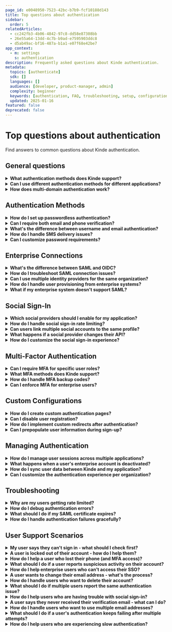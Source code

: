 ```yaml
---
page_id: e0048950-7523-42bc-b7b9-fcf10188d143
title: Top questions about authentication
sidebar:
  order: 5
relatedArticles:
  - cc242fb3-4b06-4842-97c8-dd58e87308bb
  - 26e55a64-13dd-4c7b-b9ad-e7595903ddc8
  - d5ab49ac-bf16-487a-b1a1-e07f68e42be7
app_context:
  - m: settings
    s: authentication
description: Frequently asked questions about Kinde authentication.
metadata:
  topics: [authenticate]
  sdk: []
  languages: []
  audience: [developer, product-manager, admin]
  complexity: beginner
  keywords: [authentication, FAQ, troubleshooting, setup, configuration]
  updated: 2025-01-16
featured: false
deprecated: false
---
```


# Top questions about authentication

Find answers to common questions about Kinde authentication.

## General questions

<details>
<summary><strong>What authentication methods does Kinde support?</strong></summary>

Kinde supports password-based, passwordless (email magic links), phone authentication, social sign-in (Google, Apple, GitHub, etc.), and enterprise connections via SAML. You can mix and match these methods based on your application needs.

**Learn more:** [About authentication](/authenticate/about-auth/about-authentication/)

</details>

<details>
<summary><strong>Can I use different authentication methods for different applications?</strong></summary>

Yes, authentication settings can be configured per environment and per application. Your production web app and mobile app can have completely different authentication requirements while using the same Kinde account.

**Learn more:** [About authentication](/authenticate/about-auth/about-authentication/)

</details>

<details>
<summary><strong>How does multi-domain authentication work?</strong></summary>

Kinde supports authenticated sessions across domains and subdomains. Once a user signs in to one domain, they can seamlessly access other subdomains without re-authenticating, as long as you use `prompt=none` in your auth URLs.

**Learn more:** [About authentication](/authenticate/about-auth/about-authentication/)

</details>

## Authentication Methods

<details>
<summary><strong>How do I set up passwordless authentication?</strong></summary>

Passwordless authentication is enabled by default for new Kinde businesses. Users receive magic links via email to sign in without passwords. You can configure this in your authentication settings and customize the email templates.

**Learn more:** [Passwordless authentication](/authenticate/authentication-methods/passwordless-authentication/)

</details>

<details>
<summary><strong>Can I require both email and phone verification?</strong></summary>

Yes, you can configure multiple verification methods. Users can be required to verify both their email address and phone number during sign-up, or you can make one optional while requiring the other.

**Learn more:** [Set up user authentication](/authenticate/authentication-methods/set-up-user-authentication/)

</details>

<details>
<summary><strong>What's the difference between username and email authentication?</strong></summary>

Username authentication allows users to sign in with a custom username instead of their email address. This is useful for applications where users prefer not to share their email publicly or want a more memorable login identifier.

**Learn more:** [Username authentication](/authenticate/authentication-methods/username-authentication/)

</details>

<details>
<summary><strong>How do I handle SMS delivery issues?</strong></summary>

If you're experiencing SMS delivery problems, check your SMS provider configuration, ensure proper phone number formatting, and consider implementing fallback authentication methods. Kinde provides SMS deliverability monitoring to help identify issues.

**Learn more:** [SMS deliverability](/authenticate/authentication-methods/sms-deliverability/)

</details>

<details>
<summary><strong>Can I customize password requirements?</strong></summary>

Yes, you can configure password policies including minimum length, complexity requirements, and whether to allow common passwords. These settings can be adjusted per organization and environment.

**Learn more:** [Password authentication](/authenticate/authentication-methods/password-authentication/)

</details>

## Enterprise Connections

<details>
<summary><strong>What's the difference between SAML and OIDC?</strong></summary>

SAML is an older standard widely supported by enterprise systems, while OIDC is a newer, more modern protocol built on OAuth 2.0. SAML is great for legacy enterprise integrations, while OIDC offers better mobile support and simpler implementation.

**Learn more:** [About enterprise connections](/authenticate/enterprise-connections/about-enterprise-connections/)

</details>

<details>
<summary><strong>How do I troubleshoot SAML connection issues?</strong></summary>

Common SAML issues include certificate expiration, incorrect entity IDs, and attribute mapping problems. Check your SAML logs in Kinde, verify your identity provider settings, and ensure your certificates are valid and properly configured.

**Learn more:** [Advanced SAML configurations](/authenticate/enterprise-connections/advanced-saml-configurations/)

</details>

<details>
<summary><strong>Can I use multiple identity providers for the same organization?</strong></summary>

Yes, you can configure multiple SAML or OIDC providers for a single organization. This is useful for companies that have acquired other businesses or need to support different user groups with different identity systems.

**Learn more:** [About enterprise connections](/authenticate/enterprise-connections/about-enterprise-connections/)

</details>

<details>
<summary><strong>How do I handle user provisioning from enterprise systems?</strong></summary>

Kinde supports automatic user provisioning from enterprise identity providers. Users can be automatically created when they first sign in through SAML, and you can configure attribute mapping to populate user profiles with data from your identity provider.

**Learn more:** [Provision users from enterprise](/authenticate/enterprise-connections/provision-users-enterprise/)

</details>

<details>
<summary><strong>What if my enterprise system doesn't support SAML?</strong></summary>

If your enterprise system doesn't support SAML, you can use OIDC instead, which is supported by most modern identity systems. Alternatively, you can implement custom user provisioning workflows using Kinde's APIs.

**Learn more:** [About enterprise connections](/authenticate/enterprise-connections/about-enterprise-connections/)

</details>

## Social Sign-In

<details>
<summary><strong>Which social providers should I enable for my application?</strong></summary>

Choose social providers based on your target audience. For developer-focused apps, GitHub and GitLab are essential. For business applications, Microsoft and LinkedIn are popular. For consumer apps, Google, Apple, and Facebook are widely used.

**Learn more:** [Add social sign-in](/authenticate/social-sign-in/add-social-sign-in/)

</details>

<details>
<summary><strong>How do I handle social sign-in rate limiting?</strong></summary>

To avoid rate limiting, always use your own app credentials (Client ID and Client Secret) from social providers rather than relying on Kinde's proxy credentials. This ensures you have full control over your API quotas and rate limits.

**Learn more:** [Add social sign-in](/authenticate/social-sign-in/add-social-sign-in/)

</details>

<details>
<summary><strong>Can users link multiple social accounts to the same profile?</strong></summary>

Yes, users can link multiple social accounts to their Kinde profile. This allows them to sign in using any of their connected social accounts while maintaining a single user identity in your system.

**Learn more:** [Add social sign-in](/authenticate/social-sign-in/add-social-sign-in/)

</details>

<details>
<summary><strong>What happens if a social provider changes their API?</strong></summary>

Kinde monitors social provider API changes and updates our integrations accordingly. However, if you're using custom social sign-in implementations, you'll need to stay updated with provider changes and update your code as needed.

**Learn more:** [Add social sign-in](/authenticate/social-sign-in/add-social-sign-in/)

</details>

<details>
<summary><strong>How do I customize the social sign-in experience?</strong></summary>

You can customize the social sign-in flow by modifying the UI components, adding custom branding, and configuring which social providers are displayed to users. You can also implement conditional logic to show different providers based on user context.

**Learn more:** [Custom authentication pages](/authenticate/custom-configurations/custom-authentication-pages/)

</details>

## Multi-Factor Authentication

<details>
<summary><strong>Can I require MFA for specific user roles?</strong></summary>

Yes, you can configure MFA requirements per organization and per user role. This allows you to enforce stricter security for administrative users while keeping the experience simpler for regular users.

**Learn more:** [MFA per organization](/authenticate/multi-factor-auth/mfa-per-org/)

</details>

<details>
<summary><strong>What MFA methods does Kinde support?</strong></summary>

Kinde supports multiple MFA methods including SMS, authenticator apps (TOTP), and email verification. You can enable one or multiple methods and let users choose their preferred option.

**Learn more:** [About multi-factor authentication](/authenticate/multi-factor-auth/about-multi-factor-authentication/)

</details>

<details>
<summary><strong>How do I handle MFA backup codes?</strong></summary>

Kinde automatically generates backup codes when MFA is enabled. Users can use these codes to access their account if they lose their primary MFA device. You can configure how many backup codes are generated and whether they expire.

**Learn more:** [Enable multi-factor authentication](/authenticate/multi-factor-auth/enable-multi-factor-authentication/)

</details>

<details>
<summary><strong>Can I enforce MFA for enterprise users?</strong></summary>

Yes, you can enforce MFA for users signing in through enterprise connections. This provides an additional security layer for your enterprise users while maintaining the convenience of SSO.

**Learn more:** [MFA per organization](/authenticate/multi-factor-auth/mfa-per-org/)

</details>

## Custom Configurations

<details>
<summary><strong>How do I create custom authentication pages?</strong></summary>

You can create custom authentication pages by connecting your repository to Kinde and implementing the authentication flow using our SDKs. This gives you complete control over the user experience while maintaining security.

**Learn more:** [Custom authentication pages](/authenticate/custom-configurations/custom-authentication-pages/)

</details>

<details>
<summary><strong>Can I disable user registration?</strong></summary>

Yes, you can disable user registration and only allow users to sign up through invitations or enterprise connections. This is useful for B2B applications where you want to control who can access your system.

**Learn more:** [Disable sign-up](/authenticate/custom-configurations/disable-sign-up/)

</details>

<details>
<summary><strong>How do I implement custom redirects after authentication?</strong></summary>

You can configure custom redirect URLs based on user roles, organizations, or other criteria. This allows you to direct users to different parts of your application based on their authentication context.

**Learn more:** [Redirect users](/authenticate/custom-configurations/redirect-users/)

</details>

<details>
<summary><strong>Can I prepopulate user information during sign-up?</strong></summary>

Yes, you can prepopulate user information during the sign-up process by passing parameters in your authentication URLs. This is useful for applications where you already have some user information and want to streamline the onboarding process.

**Learn more:** [Prepopulate identity sign-in](/authenticate/custom-configurations/prepopulate-identity-sign-in/)

</details>

## Managing Authentication

<details>
<summary><strong>How do I manage user sessions across multiple applications?</strong></summary>

Kinde provides session management tools that allow you to control user sessions across different applications. You can configure session timeouts, implement single sign-out, and manage user authentication state across your entire system.

**Learn more:** [Session management](/authenticate/manage-authentication/session-management/)

</details>

<details>
<summary><strong>What happens when a user's enterprise account is deactivated?</strong></summary>

When a user's enterprise account is deactivated, you can configure Kinde to either immediately revoke their access or implement a grace period. You can also set up webhooks to be notified of these changes in real-time.

**Learn more:** [Manage authentication applications](/authenticate/manage-authentication/manage-authentication-applications/)

</details>

<details>
<summary><strong>How do I sync user data between Kinde and my application?</strong></summary>

Kinde provides APIs and webhooks to keep user data synchronized between your application and Kinde. You can implement real-time synchronization or batch updates depending on your requirements.

**Learn more:** [Sync with Kinde](/authenticate/manage-authentication/sync-with-kinde/)

</details>

<details>
<summary><strong>Can I customize the authentication experience per organization?</strong></summary>

Yes, you can customize the authentication experience per organization, including branding, authentication methods, and user flows. This is useful for multi-tenant applications where different organizations have different requirements.

**Learn more:** [Organization auth experience](/authenticate/manage-authentication/organization-auth-experience/)

</details>

## Troubleshooting

<details>
<summary><strong>Why are my users getting rate limited?</strong></summary>

Rate limiting usually occurs when you're not using your own third-party app credentials or when you have too many authentication attempts from the same source. Check your social provider configurations and implement proper rate limiting in your application.

**Learn more:** [Add social sign-in](/authenticate/social-sign-in/add-social-sign-in/)

</details>

<details>
<summary><strong>How do I debug authentication errors?</strong></summary>

Kinde provides detailed error logs and error codes to help you debug authentication issues. Check the error codes in your application logs and refer to our error code documentation for specific solutions.

**Learn more:** [Error codes](/get-started/guides/error-codes/)

</details>

<details>
<summary><strong>What should I do if my SAML certificate expires?</strong></summary>

When your SAML certificate expires, you'll need to generate a new one and update both your identity provider and Kinde configurations. Kinde provides tools to help you refresh certificates and update configurations seamlessly.

**Learn more:** [Refresh SAML certificate](/authenticate/enterprise-connections/refresh-saml-certificate/)

</details>

<details>
<summary><strong>How do I handle authentication failures gracefully?</strong></summary>

Implement proper error handling in your authentication flow to provide users with clear error messages and alternative authentication options. Use Kinde's error codes to identify specific issues and guide users to appropriate solutions.

**Learn more:** [Error codes](/get-started/guides/error-codes/)

</details>

## User Support Scenarios

<details>
<summary><strong>My user says they can't sign in - what should I check first?</strong></summary>

Start by checking if the user is using the correct email/username, if their account exists in your system, and if there are any authentication restrictions (like disabled accounts or MFA requirements). You can also check Kinde's user logs to see what's happening during their sign-in attempts.

**Learn more:** [Manage authentication applications](/authenticate/manage-authentication/manage-authentication-applications/)

</details>

<details>
<summary><strong>A user is locked out of their account - how do I help them?</strong></summary>

First, check if their account is actually locked or if they're just experiencing authentication issues. You can reset their password, disable MFA temporarily, or check if their account has been suspended. Always verify their identity before making changes.

**Learn more:** [Add and edit users](/manage-users/add-and-edit/add-and-edit-users/)

</details>

<details>
<summary><strong>How do I help a user who lost their phone (and MFA access)?</strong></summary>

If a user loses their phone and can't access their MFA app, you can temporarily disable MFA for their account, help them set up a new device, or use their backup codes if they have them. Consider implementing account recovery procedures for future incidents.

**Learn more:** [Enable multi-factor authentication](/authenticate/multi-factor-auth/enable-multi-factor-authentication/)

</details>

<details>
<summary><strong>What should I do if a user reports suspicious activity on their account?</strong></summary>

Immediately check the user's authentication logs in Kinde, look for unusual sign-in patterns, and consider temporarily suspending their account. You can also force a password reset and enable additional security measures like MFA if it wasn't already enabled.

**Learn more:** [View user activity](/manage-users/view-activity/view-user-activity/)

</details>

<details>
<summary><strong>How do I help enterprise users who can't access their SSO?</strong></summary>

For enterprise SSO issues, check if the user's account exists in their identity provider, verify the SAML/OIDC configuration is correct, and ensure their account hasn't been deactivated. You may need to coordinate with their IT department to resolve the issue.

**Learn more:** [About enterprise connections](/authenticate/enterprise-connections/about-enterprise-connections/)

</details>

<details>
<summary><strong>A user wants to change their email address - what's the process?</strong></summary>

Users can typically change their email address through their profile settings, but you may want to require email verification for the new address. Consider implementing a grace period where both old and new emails work to prevent account lockouts during the transition.

**Learn more:** [Add and edit users](/manage-users/add-and-edit/add-and-edit-users/)

</details>

<details>
<summary><strong>How do I handle users who want to delete their account?</strong></summary>

Implement a proper account deletion process that includes data export options if required by law, confirmation steps to prevent accidental deletions, and clear communication about what data will be permanently removed. You may also want to offer account deactivation as an alternative.

**Learn more:** [Delete or suspend users](/manage-users/access-control/delete-or-suspend-users/)

</details>

<details>
<summary><strong>What should I do if multiple users report the same authentication issue?</strong></summary>

If multiple users report the same issue, it's likely a system-wide problem rather than individual user issues. Check your Kinde configuration, monitor system status, and look for recent changes that might have caused the problem. Communicate with affected users about the issue and expected resolution time.

**Learn more:** [Manage authentication applications](/authenticate/manage-authentication/manage-authentication-applications/)

</details>

<details>
<summary><strong>How do I help users who are having trouble with social sign-in?</strong></summary>

Check if the social provider is experiencing issues, verify your app credentials are still valid, and ensure the user's social account hasn't been suspended. You can also provide alternative authentication methods while troubleshooting the social sign-in issue.

**Learn more:** [Add social sign-in](/authenticate/social-sign-in/add-social-sign-in/)

</details>

<details>
<summary><strong>A user says they never received their verification email - what can I do?</strong></summary>

Check if the email was sent (look in Kinde's logs), verify the user's email address is correct, and check if the email was delivered to spam/junk folders. You can also resend the verification email or temporarily use an alternative verification method like SMS.

**Learn more:** [Email deliverability](/authenticate/authentication-methods/email-deliverability/)

</details>

<details>
<summary><strong>How do I handle users who want to use multiple email addresses?</strong></summary>

You can allow users to add multiple email addresses to their account, with one primary email for authentication and others for notifications. This is useful for users who want to receive updates at different addresses or who are transitioning between email providers.

**Learn more:** [Add and edit users](/manage-users/add-and-edit/add-and-edit-users/)

</details>

<details>
<summary><strong>What should I do if a user's authentication keeps failing after multiple attempts?</strong></summary>

After multiple failed attempts, the user's account may be temporarily locked for security reasons. Check if there are any IP restrictions, verify their credentials are correct, and consider implementing a cooldown period before allowing additional attempts. You may also want to offer account recovery options.

**Learn more:** [Manage authentication applications](/authenticate/manage-authentication/manage-authentication-applications/)

</details>

<details>
<summary><strong>How do I help users who are experiencing slow authentication?</strong></summary>

Slow authentication can be caused by network issues, server load, or configuration problems. Check your Kinde performance metrics, verify your network configuration, and consider implementing authentication caching or optimizing your authentication flow to improve response times.

**Learn more:** [Service status](/trust-center/kinde-performance/service-status/)
</details>
